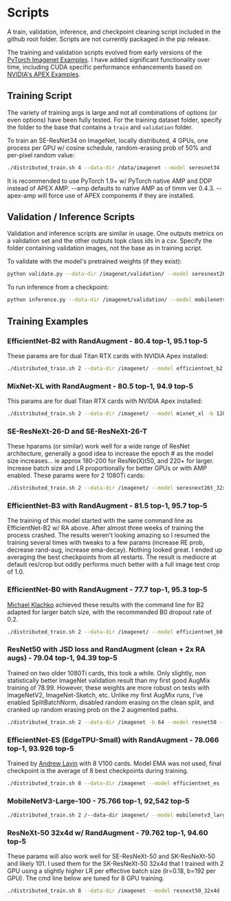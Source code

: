 # Scripts

A train, validation, inference, and checkpoint cleaning script included in the github root folder. Scripts are not currently packaged in the pip release.

The training and validation scripts evolved from early versions of the [PyTorch Imagenet Examples](https://github.com/pytorch/examples). I have added significant functionality over time, including CUDA specific performance enhancements based on
[NVIDIA's APEX Examples](https://github.com/NVIDIA/apex/tree/master/examples).

## Training Script

The variety of training args is large and not all combinations of options (or even options) have been fully tested. For the training dataset folder, specify the folder to the base that contains a `train` and `validation` folder.

To train an SE-ResNet34 on ImageNet, locally distributed, 4 GPUs, one process per GPU w/ cosine schedule, random-erasing prob of 50% and per-pixel random value:

```bash
./distributed_train.sh 4 --data-dir /data/imagenet --model seresnet34 --sched cosine --epochs 150 --warmup-epochs 5 --lr 0.4 --reprob 0.5 --remode pixel --batch-size 256 --amp -j 4
```

<Tip>
    It is recommended to use PyTorch 1.9+ w/ PyTorch native AMP and DDP instead of APEX AMP. --amp defaults to native AMP as of timm ver 0.4.3.  --apex-amp will force use of APEX components if they are installed.
</Tip>


## Validation / Inference Scripts

Validation and inference scripts are similar in usage. One outputs metrics on a validation set and the other outputs topk class ids in a csv. Specify the folder containing validation images, not the base as in training script. 

To validate with the model's pretrained weights (if they exist):

```bash
python validate.py --data-dir /imagenet/validation/ --model seresnext26_32x4d --pretrained
```

To run inference from a checkpoint:

```bash
python inference.py --data-dir /imagenet/validation/ --model mobilenetv3_large_100 --checkpoint ./output/train/model_best.pth.tar
```

## Training Examples

### EfficientNet-B2 with RandAugment - 80.4 top-1, 95.1 top-5

These params are for dual Titan RTX cards with NVIDIA Apex installed:

```bash
./distributed_train.sh 2 --data-dir /imagenet/ --model efficientnet_b2 -b 128 --sched step --epochs 450 --decay-epochs 2.4 --decay-rate .97 --opt rmsproptf --opt-eps .001 -j 8 --warmup-lr 1e-6 --weight-decay 1e-5 --drop 0.3 --drop-path 0.2 --model-ema --model-ema-decay 0.9999 --aa rand-m9-mstd0.5 --remode pixel --reprob 0.2 --amp --lr .016
```

### MixNet-XL with RandAugment - 80.5 top-1, 94.9 top-5

This params are for dual Titan RTX cards with NVIDIA Apex installed:

```bash
./distributed_train.sh 2 --data-dir /imagenet/ --model mixnet_xl -b 128 --sched step --epochs 450 --decay-epochs 2.4 --decay-rate .969 --opt rmsproptf --opt-eps .001 -j 8 --warmup-lr 1e-6 --weight-decay 1e-5 --drop 0.3 --drop-path 0.2 --model-ema --model-ema-decay 0.9999 --aa rand-m9-mstd0.5 --remode pixel --reprob 0.3 --amp --lr .016 --dist-bn reduce
```

### SE-ResNeXt-26-D and SE-ResNeXt-26-T

These hparams (or similar) work well for a wide range of ResNet architecture, generally a good idea to increase the epoch # as the model size increases... ie approx 180-200 for ResNe(X)t50, and 220+ for larger. Increase batch size and LR proportionally for better GPUs or with AMP enabled. These params were for 2 1080Ti cards:

```bash
./distributed_train.sh 2 --data-dir /imagenet/ --model seresnext26t_32x4d --lr 0.1 --warmup-epochs 5 --epochs 160 --weight-decay 1e-4 --sched cosine --reprob 0.4 --remode pixel -b 112
```
### EfficientNet-B3 with RandAugment - 81.5 top-1, 95.7 top-5

The training of this model started with the same command line as EfficientNet-B2 w/ RA above. After almost three weeks of training the process crashed. The results weren't looking amazing so I resumed the training several times with tweaks to a few params (increase RE prob, decrease rand-aug, increase ema-decay). Nothing looked great. I ended up averaging the best checkpoints from all restarts. The result is mediocre at default res/crop but oddly performs much better with a full image test crop of 1.0. 

### EfficientNet-B0 with RandAugment - 77.7 top-1, 95.3 top-5

[Michael Klachko](https://github.com/michaelklachko) achieved these results with the command line for B2 adapted for larger batch size, with the recommended B0 dropout rate of 0.2.

```bash
./distributed_train.sh 2 --data-dir /imagenet/ --model efficientnet_b0 -b 384 --sched step --epochs 450 --decay-epochs 2.4 --decay-rate .97 --opt rmsproptf --opt-eps .001 -j 8 --warmup-lr 1e-6 --weight-decay 1e-5 --drop 0.2 --drop-path 0.2 --model-ema --model-ema-decay 0.9999 --aa rand-m9-mstd0.5 --remode pixel --reprob 0.2 --amp --lr .048
```
### ResNet50 with JSD loss and RandAugment (clean + 2x RA augs) - 79.04 top-1, 94.39 top-5

Trained on two older 1080Ti cards, this took a while. Only slightly, non statistically better ImageNet validation result than my first good AugMix training of 78.99. However, these weights are more robust on tests with ImageNetV2, ImageNet-Sketch, etc. Unlike my first AugMix runs, I've enabled SplitBatchNorm, disabled random erasing on the clean split, and cranked up random erasing prob on the 2 augmented paths.

```bash
./distributed_train.sh 2 --data-dir /imagenet -b 64 --model resnet50 --sched cosine --epochs 200 --lr 0.05 --amp --remode pixel --reprob 0.6 --aug-splits 3 --aa rand-m9-mstd0.5-inc1 --resplit --split-bn --jsd --dist-bn reduce
```
### EfficientNet-ES (EdgeTPU-Small) with RandAugment - 78.066 top-1, 93.926 top-5

Trained by [Andrew Lavin](https://github.com/andravin) with 8 V100 cards. Model EMA was not used, final checkpoint is the average of 8 best checkpoints during training.

```bash
./distributed_train.sh 8 --data-dir /imagenet --model efficientnet_es -b 128 --sched step --epochs 450 --decay-epochs 2.4 --decay-rate .97 --opt rmsproptf --opt-eps .001 -j 8 --warmup-lr 1e-6 --weight-decay 1e-5 --drop 0.2 --drop-path 0.2  --aa rand-m9-mstd0.5 --remode pixel --reprob 0.2 --amp --lr .064
```
### MobileNetV3-Large-100 - 75.766 top-1, 92,542 top-5

```bash
./distributed_train.sh 2 /--data-dir imagenet/ --model mobilenetv3_large_100 -b 512 --sched step --epochs 600 --decay-epochs 2.4 --decay-rate .973 --opt rmsproptf --opt-eps .001 -j 7 --warmup-lr 1e-6 --weight-decay 1e-5 --drop 0.2 --drop-path 0.2 --model-ema --model-ema-decay 0.9999 --aa rand-m9-mstd0.5 --remode pixel --reprob 0.2 --amp --lr .064 --lr-noise 0.42 0.9
```

### ResNeXt-50 32x4d w/ RandAugment - 79.762 top-1, 94.60 top-5
These params will also work well for SE-ResNeXt-50 and SK-ResNeXt-50 and likely 101. I used them for the SK-ResNeXt-50 32x4d that I trained with 2 GPU using a slightly higher LR per effective batch size (lr=0.18, b=192 per GPU). The cmd line below are tuned for 8 GPU training.


```bash
./distributed_train.sh 8 --data-dir /imagenet --model resnext50_32x4d --lr 0.6 --warmup-epochs 5 --epochs 240 --weight-decay 1e-4 --sched cosine --reprob 0.4 --recount 3 --remode pixel --aa rand-m7-mstd0.5-inc1 -b 192 -j 6 --amp --dist-bn reduce
```
